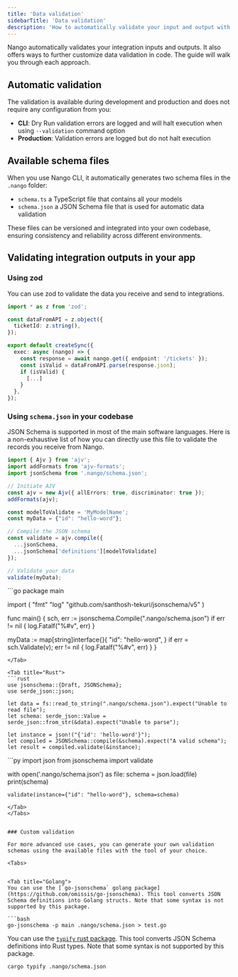 ```yaml
---
title: 'Data validation'
sidebarTitle: 'Data validation'
description: 'How to automatically validate your input and output with JSONSchema'
---
```


Nango automatically validates your integration inputs and outputs. It also offers ways to further customize data validation in code. The guide will walk you through each approach.

## Automatic validation

The validation is available during development and production and does not require any configuration from you:

- **CLI**: Dry Run validation errors are logged and will halt execution when using `--validation` command option
- **Production**: Validation errors are logged but do not halt execution


## Available schema files

When you use Nango CLI, it automatically generates two schema files in the `.nango` folder:

- `schema.ts` a TypeScript file that contains all your models
- `schema.json` a JSON Schema file that is used for automatic data validation

These files can be versioned and integrated into your own codebase, ensuring consistency and reliability across different environments.


## Validating integration outputs in your app

### Using zod

You can use zod to validate the data you receive and send to integrations.

```typescript
import * as z from 'zod';

const dataFromAPI = z.object({  
  ticketId: z.string(),
});

export default createSync({
  exec: async (nango) => {
    const response = await nango.get({ endpoint: '/tickets' });
    const isValid = dataFromAPI.parse(response.json);
    if (isValid) {
      [...]
    }
  },
});
```

### Using `schema.json` in your codebase

JSON Schema is supported in most of the main software languages. Here is a non-exhaustive list of how you can directly use this file to validate the records you receive from Nango.

<Tabs>

<Tab title="Typescript">

```ts
import { Ajv } from 'ajv';
import addFormats from 'ajv-formats';
import jsonSchema from '.nango/schema.json';

// Initiate AJV
const ajv = new Ajv({ allErrors: true, discriminator: true });
addFormats(ajv);

const modelToValidate = 'MyModelName';
const myData = {"id": "hello-word"};

// Compile the JSON schema
const validate = ajv.compile({
  ...jsonSchema,
  ...jsonSchema['definitions'][modelToValidate]
});

// Validate your data
validate(myData);
```
</Tab>


<Tab title="Golang">
```go
package main

import (
	"fmt"
	"log"
	"github.com/santhosh-tekuri/jsonschema/v5"
)

func main() {
  sch, err := jsonschema.Compile(".nango/schema.json")
  if err != nil {
    log.Fatalf("%#v", err)
  }

  myData := map[string]interface{}{
		"id": "hello-word",
	}
  if err = sch.Validate(v); err != nil {
    log.Fatalf("%#v", err)
  }
}
```
</Tab>

<Tab title="Rust">
```rust
use jsonschema::{Draft, JSONSchema};
use serde_json::json;

let data = fs::read_to_string(".nango/schema.json").expect("Unable to read file");
let schema: serde_json::Value = serde_json::from_str(&data).expect("Unable to parse");

let instance = json!("{'id': 'hello-word'}");
let compiled = JSONSchema::compile(&schema).expect("A valid schema");
let result = compiled.validate(&instance);
```
</Tab>


<Tab title="Python">
```py
import json
from jsonschema import validate

with open('.nango/schema.json') as file:
    schema = json.load(file)
    print(schema)

    validate(instance={"id": "hello-word"}, schema=schema)
```
</Tab>
</Tabs>


### Custom validation

For more advanced use cases, you can generate your own validation schemas using the available files with the tool of your choice.

<Tabs>


<Tab title="Golang">
You can use the [`go-jsonschema` golang package](https://github.com/omissis/go-jsonschema). This tool converts JSON Schema definitions into Golang structs. Note that some syntax is not supported by this package.

```bash
go-jsonschema -p main .nango/schema.json > test.go
```

</Tab>


<Tab title="Rust">

You can use the [`typify` rust package](https://github.com/oxidecomputer/typify). This tool converts JSON Schema definitions into Rust types. Note that some syntax is not supported by this package.

```bash
cargo typify .nango/schema.json
```
</Tab>
</Tabs>